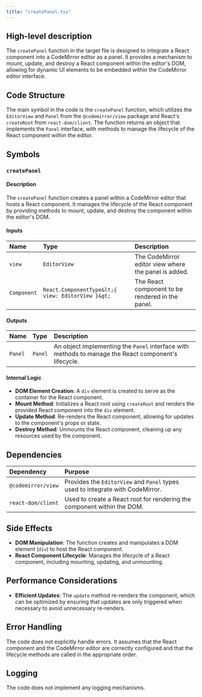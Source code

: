 ```yaml
---
title: "createPanel.tsx"
---
```


## High-level description

The `createPanel` function in the target file is designed to integrate a React component into a CodeMirror editor as a panel. It provides a mechanism to mount, update, and destroy a React component within the editor's DOM, allowing for dynamic UI elements to be embedded within the CodeMirror editor interface.

## Code Structure

The main symbol in the code is the `createPanel` function, which utilizes the `EditorView` and `Panel` from the `@codemirror/view` package and React's `createRoot` from `react-dom/client`. The function returns an object that implements the `Panel` interface, with methods to manage the lifecycle of the React component within the editor.

## Symbols

### `createPanel`
#### Description
The `createPanel` function creates a panel within a CodeMirror editor that hosts a React component. It manages the lifecycle of the React component by providing methods to mount, update, and destroy the component within the editor's DOM.

#### Inputs
| Name      | Type                                      | Description                                      |
|:----------|:------------------------------------------|:-------------------------------------------------|
| `view`    | `EditorView`                              | The CodeMirror editor view where the panel is added. |
| `Component` | `React.ComponentType&lt;{ view: EditorView }&gt;` | The React component to be rendered in the panel. |

#### Outputs
| Name   | Type   | Description                                      |
|:-------|:-------|:-------------------------------------------------|
| `Panel` | `Panel` | An object implementing the `Panel` interface with methods to manage the React component's lifecycle. |

#### Internal Logic
- **DOM Element Creation**: A `div` element is created to serve as the container for the React component.
- **Mount Method**: Initializes a React root using `createRoot` and renders the provided React component into the `div` element.
- **Update Method**: Re-renders the React component, allowing for updates to the component's props or state.
- **Destroy Method**: Unmounts the React component, cleaning up any resources used by the component.

## Dependencies

| Dependency         | Purpose                                                                 |
|:-------------------|:------------------------------------------------------------------------|
| `@codemirror/view` | Provides the `EditorView` and `Panel` types used to integrate with CodeMirror. |
| `react-dom/client` | Used to create a React root for rendering the component within the DOM. |

## Side Effects

- **DOM Manipulation**: The function creates and manipulates a DOM element (`div`) to host the React component.
- **React Component Lifecycle**: Manages the lifecycle of a React component, including mounting, updating, and unmounting.

## Performance Considerations

- **Efficient Updates**: The `update` method re-renders the component, which can be optimized by ensuring that updates are only triggered when necessary to avoid unnecessary re-renders.

## Error Handling

The code does not explicitly handle errors. It assumes that the React component and the CodeMirror editor are correctly configured and that the lifecycle methods are called in the appropriate order.

## Logging

The code does not implement any logging mechanisms.